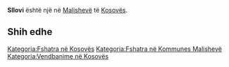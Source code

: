 {{Fshat në 
 | Emri                = Sllovi
 | EmriAlt                = 
 | NAME_SHORT_FORM=      
 | NAME_GENERIC=      
 | NAME_SORT_NAME_RO=      SLLOVI
 | FULL_NAME_RO = Sllovi
 | FULL_NAME_ND_RO=Sllovi
 | SORT_NAME_RG=SLLOVI
 | FULL_NAME_RG=Sllovi
 | FULL_NAME_ND_RG=Sllovi
 | SRP_NAME_SHORT_FORM=      
 | SRP_NAME_GENERIC=      
 | SRP_NAME_SORT_NAME_RO=      
 | SRP_FULL_NAME_RO = 
 | SRP_FULL_NAME_ND_RO=
 | SRP_SORT_NAME_RG=
 | SRP_FULL_NAME_RG=
 | SRP_FULL_NAME_ND_RG=
 | Emri (Rasa dhanore) = 
 | Figura              = 
 | Shteti              = Kosovo
 | Komuna              = Malishevë
 | Kodi postar         = 
 | Sipërfaqja          = 

 | Popullsia           = 

 | Regj. i popullsisë  = 
 | Dend. e popullsisë  = 
 | Faqja zyrtare       = 
 <!--- Koordinatat ----> 
 | Gjerësia            = 42.5225
 | Gjatësia            = 21.22
 | Lartësia            = 
}}
'''Sllovi''' është një [[]] në [[Malishevë]] të [[Kosovës]].

<!-- == Gjeografia == -->
<!-- == Historia == -->
<!-- == Demografia == -->
== Shih edhe ==
{{Komuna Malishevë}}
{{Kosovo-Administrata-Cung}}

[[Kategoria:Fshatra në Kosovës]]
[[Kategoria:Fshatra në Kommunes Malishevë]]
[[Kategoria:Vendbanime në Kosovës]]